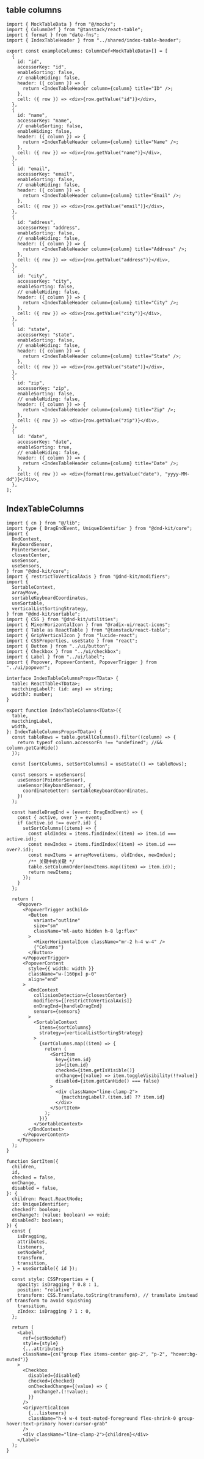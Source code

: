 
<Meta title="composite/IndexTable/IndexTableColumns" />

## table columns

```tsx
import { MockTableData } from "@/mocks";
import { ColumnDef } from "@tanstack/react-table";
import { format } from "date-fns";
import { IndexTableHeader } from "../shared/index-table-header";

export const exampleColumns: ColumnDef<MockTableData>[] = [
  {
    id: "id",
    accessorKey: "id",
    enableSorting: false,
    // enableHiding: false,
    header: ({ column }) => {
      return <IndexTableHeader column={column} title="ID" />;
    },
    cell: ({ row }) => <div>{row.getValue("id")}</div>,
  },
  {
    id: "name",
    accessorKey: "name",
    // enableSorting: false,
    enableHiding: false,
    header: ({ column }) => {
      return <IndexTableHeader column={column} title="Name" />;
    },
    cell: ({ row }) => <div>{row.getValue("name")}</div>,
  },
  {
    id: "email",
    accessorKey: "email",
    enableSorting: false,
    // enableHiding: false,
    header: ({ column }) => {
      return <IndexTableHeader column={column} title="Email" />;
    },
    cell: ({ row }) => <div>{row.getValue("email")}</div>,
  },
  {
    id: "address",
    accessorKey: "address",
    enableSorting: false,
    // enableHiding: false,
    header: ({ column }) => {
      return <IndexTableHeader column={column} title="Address" />;
    },
    cell: ({ row }) => <div>{row.getValue("address")}</div>,
  },
  {
    id: "city",
    accessorKey: "city",
    enableSorting: false,
    // enableHiding: false,
    header: ({ column }) => {
      return <IndexTableHeader column={column} title="City" />;
    },
    cell: ({ row }) => <div>{row.getValue("city")}</div>,
  },
  {
    id: "state",
    accessorKey: "state",
    enableSorting: false,
    // enableHiding: false,
    header: ({ column }) => {
      return <IndexTableHeader column={column} title="State" />;
    },
    cell: ({ row }) => <div>{row.getValue("state")}</div>,
  },
  {
    id: "zip",
    accessorKey: "zip",
    enableSorting: false,
    // enableHiding: false,
    header: ({ column }) => {
      return <IndexTableHeader column={column} title="Zip" />;
    },
    cell: ({ row }) => <div>{row.getValue("zip")}</div>,
  },
  {
    id: "date",
    accessorKey: "date",
    enableSorting: true,
    // enableHiding: false,
    header: ({ column }) => {
      return <IndexTableHeader column={column} title="Date" />;
    },
    cell: ({ row }) => <div>{format(row.getValue("date"), "yyyy-MM-dd")}</div>,
  },
];
```

## IndexTableColumns

```tsx
import { cn } from "@/lib";
import type { DragEndEvent, UniqueIdentifier } from "@dnd-kit/core";
import {
  DndContext,
  KeyboardSensor,
  PointerSensor,
  closestCenter,
  useSensor,
  useSensors,
} from "@dnd-kit/core";
import { restrictToVerticalAxis } from "@dnd-kit/modifiers";
import {
  SortableContext,
  arrayMove,
  sortableKeyboardCoordinates,
  useSortable,
  verticalListSortingStrategy,
} from "@dnd-kit/sortable";
import { CSS } from "@dnd-kit/utilities";
import { MixerHorizontalIcon } from "@radix-ui/react-icons";
import { Table as ReactTable } from "@tanstack/react-table";
import { GripVerticalIcon } from "lucide-react";
import { CSSProperties, useState } from "react";
import { Button } from "../ui/button";
import { Checkbox } from "../ui/checkbox";
import { Label } from "../ui/label";
import { Popover, PopoverContent, PopoverTrigger } from "../ui/popover";

interface IndexTableColumnsProps<TData> {
  table: ReactTable<TData>;
  mactchingLabel?: (id: any) => string;
  width?: number;
}

export function IndexTableColumns<TData>({
  table,
  mactchingLabel,
  width,
}: IndexTableColumnsProps<TData>) {
  const tableRows = table.getAllColumns().filter((column) => {
    return typeof column.accessorFn !== "undefined"; //&& column.getCanHide()
  });

  const [sortColumns, setSortColumns] = useState(() => tableRows);

  const sensors = useSensors(
    useSensor(PointerSensor),
    useSensor(KeyboardSensor, {
      coordinateGetter: sortableKeyboardCoordinates,
    })
  );

  const handleDragEnd = (event: DragEndEvent) => {
    const { active, over } = event;
    if (active.id !== over?.id) {
      setSortColumns((items) => {
        const oldIndex = items.findIndex((item) => item.id === active.id);
        const newIndex = items.findIndex((item) => item.id === over?.id);
        const newItems = arrayMove(items, oldIndex, newIndex);
        /** 关键中的关键 */
        table.setColumnOrder(newItems.map((item) => item.id));
        return newItems;
      });
    }
  };

  return (
    <Popover>
      <PopoverTrigger asChild>
        <Button
          variant="outline"
          size="sm"
          className="ml-auto hidden h-8 lg:flex"
        >
          <MixerHorizontalIcon className="mr-2 h-4 w-4" />
          {"Columns"}
        </Button>
      </PopoverTrigger>
      <PopoverContent
        style={{ width: width }}
        className="w-[160px] p-0"
        align="end"
      >
        <DndContext
          collisionDetection={closestCenter}
          modifiers={[restrictToVerticalAxis]}
          onDragEnd={handleDragEnd}
          sensors={sensors}
        >
          <SortableContext
            items={sortColumns}
            strategy={verticalListSortingStrategy}
          >
            {sortColumns.map((item) => {
              return (
                <SortItem
                  key={item.id}
                  id={item.id}
                  checked={item.getIsVisible()}
                  onChange={(value) => item.toggleVisibility(!!value)}
                  disabled={item.getCanHide() === false}
                >
                  <div className="line-clamp-2">
                    {mactchingLabel?.(item.id) ?? item.id}
                  </div>
                </SortItem>
              );
            })}
          </SortableContext>
        </DndContext>
      </PopoverContent>
    </Popover>
  );
}

function SortItem({
  children,
  id,
  checked = false,
  onChange,
  disabled = false,
}: {
  children: React.ReactNode;
  id: UniqueIdentifier;
  checked?: boolean;
  onChange?: (value: boolean) => void;
  disabled?: boolean;
}) {
  const {
    isDragging,
    attributes,
    listeners,
    setNodeRef,
    transform,
    transition,
  } = useSortable({ id });

  const style: CSSProperties = {
    opacity: isDragging ? 0.8 : 1,
    position: "relative",
    transform: CSS.Translate.toString(transform), // translate instead of transform to avoid squishing
    transition,
    zIndex: isDragging ? 1 : 0,
  };

  return (
    <Label
      ref={setNodeRef}
      style={style}
      {...attributes}
      className={cn("group flex items-center gap-2", "p-2", "hover:bg-muted")}
    >
      <Checkbox
        disabled={disabled}
        checked={checked}
        onCheckedChange={(value) => {
          onChange?.(!!value);
        }}
      />
      <GripVerticalIcon
        {...listeners}
        className="h-4 w-4 text-muted-foreground flex-shrink-0 group-hover:text-primary hover:cursor-grab"
      />
      <div className="line-clamp-2">{children}</div>
    </Label>
  );
}
```
